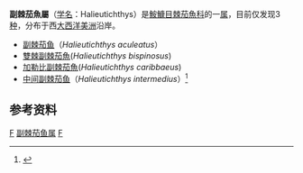 {{Automatic Taxobox
| taxon = Halieutichthys
| authority = Poey，1863
| image = Halieutichthys aculeatus 2.jpg
| image_caption =[[副棘茄鱼|副棘茄鱼]]
}}
'''副棘茄魚屬'''（[[学名|学名]]：Halieutichthys）是[[鮟鱇目|鮟鱇目]][[棘茄魚科|棘茄魚科]]的一[[属|属]]，目前仅发现3[[种|种]]，分布于西[[大西洋|大西洋]][[美洲|美洲]]沿岸。
*[[副棘茄鱼|副棘茄鱼]]（''Halieutichthys aculeatus''）
*[[雙棘副棘茄魚|雙棘副棘茄魚]](''Halieutichthys bispinosus'')
*[[加勒比副棘茄魚|加勒比副棘茄魚]](''Halieutichthys caribbaeus'')
*[[中间副棘茄鱼|中间副棘茄鱼]]（''Halieutichthys intermedius''）<ref>{{Cite web |url=http://sc.mmnzw.com/xiuxianyuye/yuwenhua/2010-11-21/46.html |title=南方水产信息网：台学者发现新鱼物种(中间副棘茄鱼,双棘副棘茄鱼) |accessdate=2011-06-01 |archive-date=2012-08-20 |archive-url=https://web.archive.org/web/20120820235647/http://sc.mmnzw.com/xiuxianyuye/yuwenhua/2010-11-21/46.html |dead-url=yes }}</ref>

==参考资料==
{{reflist}}
{{Taxonbar}}
[[Category:棘茄魚亞目|F]]
[[Category:副棘茄鱼属|]]
[[Category:_1863年描述的分类群|F]]